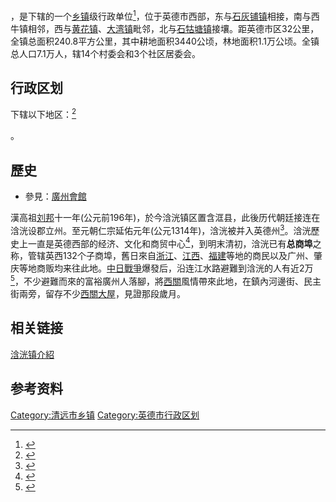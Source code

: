 {{中国乡级行政区|44/18/81/112/000}}

'''{{PAGENAMEBASE}}'''，是{{PRC admin/fullname|44/18/81/112/000|3}}下辖的一个[[乡镇|乡镇]]级行政单位<ref>{{PRC admin/ref sgc|{{PRC admin/parent|44/18/81/112/000}}}}</ref>，位于英德市西部，东与[[石灰铺镇|石灰铺镇]]相接，南与西牛镇相邻，西与[[黄花镇|黄花镇]]、[[大湾镇|大湾镇]]毗邻，北与[[石牯塘镇|石牯塘镇]]接壤。距英德市区32公里，全镇总面积240.8平方公里，其中耕地面积3440公顷，林地面积1.1万公顷。全镇总人口7.1万人，辖14个村委会和3个社区居委会。

== 行政区划 ==

{{PAGENAMEBASE}}下辖以下地区：<ref>{{PRC admin/ref sgc|44/18/81/112/000}}</ref>

{{PRC admin/children|44/18/81/112/000}}。

== 歷史 ==
* 參見：[[广州会馆|廣州會館]]
漢高祖[[刘邦|刘邦]]十一年(公元前196年)，於今浛洸镇区置含洭县，此後历代朝廷接连在浛洸设郡立州。至元朝仁宗延佑元年(公元1314年)，浛洸被并入英德州<ref>{{Cite web|url=http://www.yangqiu.cn/huiyancaifu/867838.html|title=文化古邑的千年演变—商贾云集地——浛洸|accessdate=|author=|date=2016-02-27|publisher=|archive-url=https://web.archive.org/web/20180126185533/http://www.yangqiu.cn/huiyancaifu/867838.html|archive-date=2018-01-26|dead-url=yes}}</ref>。浛洸歷史上一直是英德西部的经济、文化和商贸中心<ref>{{Cite web|url=http://yds.gd-info.gov.cn/shtml/yds/lanmu13/lanmump/2009/12/11/16319.shtml|title=镇街名片|accessdate=|author=英德市史志办公室|date=2009-12-11|publisher=|archive-url=https://web.archive.org/web/20180126185350/http://yds.gd-info.gov.cn/shtml/yds/lanmu13/lanmump/2009/12/11/16319.shtml|archive-date=2018-01-26|dead-url=yes}}</ref>，到明末清初，浛洸已有'''总商埠'''之称，管辖英西132个子商埠，舊日來自[[浙江省|浙江]]、[[江西省|江西]]、[[福建省|福建]]等地的商民以及广州、肇庆等地商贩均来往此地。[[中国抗日战争|中日戰爭]]爆發后，沿连江水路避難到浛洸的人有近2万<ref>{{Cite web|url=http://news.dayoo.com/guangdong/201801/26/139996_52059478.htm|title=英德有个“小西关”？|accessdate=|author=|date=2018-01-26|publisher=大洋网|archive-date=2018-01-26|archive-url=https://web.archive.org/web/20180126190345/http://news.dayoo.com/guangdong/201801/26/139996_52059478.htm|dead-url=no}}</ref>，不少避難而來的富裕廣州人落腳，將[[西關|西關]]風情帶來此地，在鎮內河邊街、民主街兩旁，留存不少[[西關大屋|西關大屋]]，見證那段歲月。

==相关链接==
[https://web.archive.org/web/20180126185321/http://yds.gd-info.gov.cn/shtml/yds/lanmu13/lanmu02/2009/12/11/16290.shtml 浛洸镇介紹]

== 参考资料 ==

{{reflist}}

{{PRC admin/navcat|44/18/81/112/000}}
{{广东行政区划小作品}}
[[Category:清远市乡镇|Category:清远市乡镇]]
[[Category:英德市行政区划|Category:英德市行政区划]]